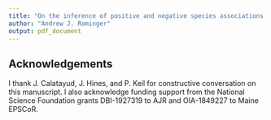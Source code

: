 ```yaml
---
title: "On the inference of positive and negative species associations and their relation to abundance"
author: "Andrew J. Rominger"
output: pdf_document
---
```


\vspace{-2em}
\begin{center}
School of Biology and Ecology, University of Maine

\href{mailto:andrew.rominger@maine.edu}{andrew.rominger@maine.edu}
\end{center}
\vspace{2em}

## Acknowledgements

I thank J. Calatayud, J. Hines, and P. Keil for constructive conversation on this manuscript. I also acknowledge funding support from the National Science Foundation grants DBI-1927319 to AJR and OIA-1849227 to Maine EPSCoR.

